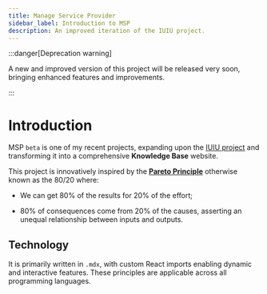 ```yaml
---
title: Manage Service Provider
sidebar_label: Introduction to MSP
description: An improved iteration of the IUIU project.
---
```


:::danger[Deprecation warning]

A new and improved version of this project will be released very soon, bringing enhanced features and improvements.

:::

# Introduction

MSP ``beta`` is one of my recent projects, expanding upon the [IUIU project](https://kitiplex.github.io/iuiu/docs/joey) and transforming it into a comprehensive **Knowledge Base** website.

This project is innovatively inspired by the [**Pareto Principle**](https://www.investopedia.com/terms/p/paretoprinciple.asp) otherwise known as the 80/20 where:

- We can get 80% of the results for 20% of the effort;

- 80% of consequences come from 20% of the causes, asserting an unequal relationship between inputs and outputs.

<!-- Inspired by various tools used in my current workplace, MSP ``beta`` serves as a testing ground aimed at streamlining processes and enhancing work efficiency. -->

## Technology

It is primarily written in `.mdx`, with custom React imports enabling dynamic and interactive features. These principles are applicable across all programming languages.

<!-- ## Policy

Within MSP beta, I've established guidelines that reflect my values and priorities. These rules govern how I use, manage, and conduct myself within this personal project, ensuring alignment with my vision while upholding security, compliance, and effectiveness.

## Reports

### Bugs

### Features -->




<!-- As with any personal endeavor, challenges arise. If you encounter any bugs or unexpected behavior while exploring the MSP ``beta``, please share your observations with me. Your feedback is crucial in swiftly identifying and resolving issues, guaranteeing the reliability and user-friendliness of my personal project.

Moreover, your input is invaluable in shaping the future of this endeavor. If you have ideas for new features or improvements to enrich the MSP ``beta``, I'm all ears. Let's collaborate to make this personal project even more robust and tailored to our needs. -->
